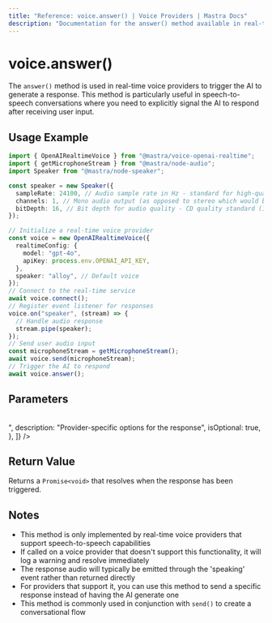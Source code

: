 ---
title: "Reference: voice.answer() | Voice Providers | Mastra Docs"
description: "Documentation for the answer() method available in real-time voice providers, which triggers the voice provider to generate a response."
---

# voice.answer()

The `answer()` method is used in real-time voice providers to trigger the AI to generate a response. This method is particularly useful in speech-to-speech conversations where you need to explicitly signal the AI to respond after receiving user input.

## Usage Example

```typescript
import { OpenAIRealtimeVoice } from "@mastra/voice-openai-realtime";
import { getMicrophoneStream } from "@mastra/node-audio";
import Speaker from "@mastra/node-speaker";

const speaker = new Speaker({
  sampleRate: 24100, // Audio sample rate in Hz - standard for high-quality audio on MacBook Pro
  channels: 1, // Mono audio output (as opposed to stereo which would be 2)
  bitDepth: 16, // Bit depth for audio quality - CD quality standard (16-bit resolution)
});

// Initialize a real-time voice provider
const voice = new OpenAIRealtimeVoice({
  realtimeConfig: {
    model: "gpt-4o",
    apiKey: process.env.OPENAI_API_KEY,
  },
  speaker: "alloy", // Default voice
});
// Connect to the real-time service
await voice.connect();
// Register event listener for responses
voice.on("speaker", (stream) => {
  // Handle audio response
  stream.pipe(speaker);
});
// Send user audio input
const microphoneStream = getMicrophoneStream();
await voice.send(microphoneStream);
// Trigger the AI to respond
await voice.answer();
```

## Parameters

<br />
<PropertiesTable
  content={[
    {
      name: "options",
      type: "Record<string, unknown>",
      description: "Provider-specific options for the response",
      isOptional: true,
    },
  ]}
/>

## Return Value

Returns a `Promise<void>` that resolves when the response has been triggered.

## Notes

- This method is only implemented by real-time voice providers that support speech-to-speech capabilities
- If called on a voice provider that doesn't support this functionality, it will log a warning and resolve immediately
- The response audio will typically be emitted through the 'speaking' event rather than returned directly
- For providers that support it, you can use this method to send a specific response instead of having the AI generate one
- This method is commonly used in conjunction with `send()` to create a conversational flow
